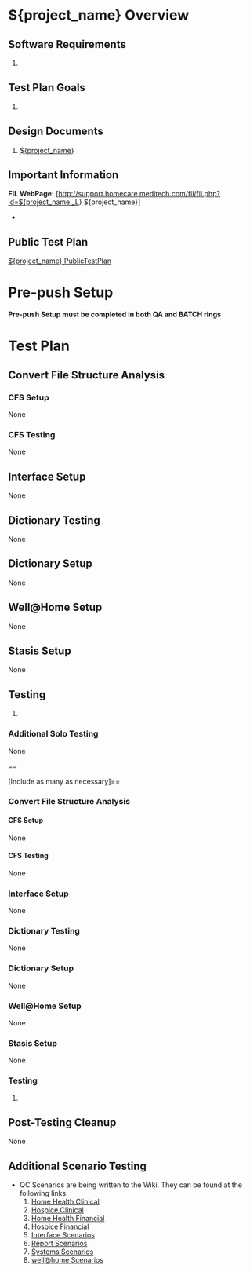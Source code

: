 =${project_name} Overview=
==Software Requirements==
# 


==Test Plan Goals==
# 


==Design Documents==
#[[${project_name}]]


==Important Information==
'''FIL WebPage:''' [http://support.homecare.meditech.com/fil/fil.php?id=${project_name:_L} ${project_name}]

* 


==Public Test Plan==
[[${project_name} PublicTestPlan]]


=Pre-push Setup=

'''Pre-push Setup must be completed in both QA and BATCH rings'''



=Test Plan=
==Convert File Structure Analysis==
===CFS Setup===
None


===CFS Testing===
None


==Interface Setup==
None


==Dictionary Testing==
None


==Dictionary Setup==
None


==Well@Home Setup==
None


==Stasis Setup==
None


==Testing==
#


===Additional Solo Testing===
None


==<Section Header> [Include as many as necessary]==
===Convert File Structure Analysis===
====CFS Setup====
None


====CFS Testing====
None


===Interface Setup===
None


===Dictionary Testing===
None


===Dictionary Setup===
None


===Well@Home Setup===
None


===Stasis Setup===
None


===Testing===
# 


==Post-Testing Cleanup==
None


==Additional Scenario Testing==
*QC Scenarios are being written to the Wiki.  They can be found at the following links:
*#[[QC_HH_Clinical_Scenarios|Home Health Clinical]]
*#[[QC_Hospice_Clinical_Scenarios|Hospice Clinical]]
*#[[QC_HH_Financial_Scenarios|Home Health Financial]]
*#[[QC_Hospice_Financial_Scenarios|Hospice Financial]]
*#[[QC-INTERFACE|Interface Scenarios]]
*#[[QC_Report_Scenarios|Report Scenarios]]
*#[[SystemsValidationTests|Systems Scenarios]]
*#[[User:Kesha_Page#Scenarios|well@home Scenarios]]
